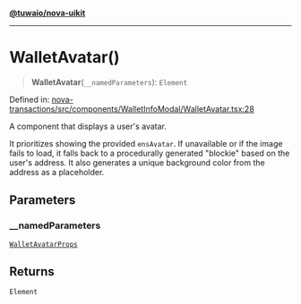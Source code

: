 [**@tuwaio/nova-uikit**](../../../README.md)

***

# WalletAvatar()

> **WalletAvatar**(`__namedParameters`): `Element`

Defined in: [nova-transactions/src/components/WalletInfoModal/WalletAvatar.tsx:28](https://github.com/TuwaIO/nova-uikit/blob/b4b07a699985b6b62e51480ca63064005b2848bc/packages/nova-transactions/src/components/WalletInfoModal/WalletAvatar.tsx#L28)

A component that displays a user's avatar.

It prioritizes showing the provided `ensAvatar`. If unavailable or if the image fails to load,
it falls back to a procedurally generated "blockie" based on the user's address.
It also generates a unique background color from the address as a placeholder.

## Parameters

### \_\_namedParameters

[`WalletAvatarProps`](../type-aliases/WalletAvatarProps.md)

## Returns

`Element`
